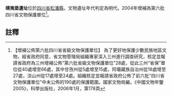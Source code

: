 {{msg:四川省文物保護單位
|名稱 = 靖夷堡遺址
|編號 = 17
|圖片 = 
|級別 = S6A
|分類 = 
|時代 = 明代
|地点 = [[四川省|四川省]][[松潘縣|松潘縣]]
|坐標 =
|登錄 = 2004年
}}
'''靖夷堡遺址'''位於[[四川省|四川省]][[松潘縣|松潘縣]]，文物遺址年代判定為明代。2004年增補為第六批四川省文物保護單位<ref>【增補公佈第六批四川省省級文物保護單位】  為了更好地保護少數民族地區文物，經省政府同意，省文物管理局組織專家深入三州進行調查研究，核定並報請省政府為三州增補公佈“第六批省級文物保護單位”28處，從此三州“省保”單位從40處增至66處，其中甘孜州從5處增至15處，阿壩藏族自治州從18處增至27處，涼山州從17處增至24處。組織核定並報請省政府公佈了前六批“四川省文物保護單位”中未公佈的190處的保護範圍。國家文物局編，《中國文物年鑒2005》，科學出版社，2006年1月，第178頁</ref>。
==註釋==
{{reflist}}
{{文物保護單位小作品}}